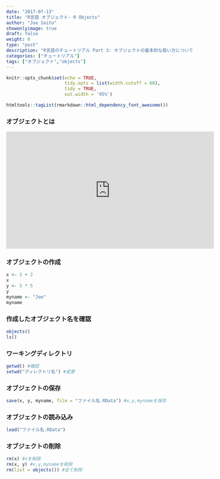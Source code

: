 ```yaml
---
date: "2017-07-13"
title: "R言語 オブジェクト- R Objects"
author: "Joe Saito"
showonlyimage: true
draft: false
weight: 0
type: "post"
description: "R言語のチュートリアル Part 3: オブジェクトの基本的な扱い方について話しています。"
categories: ["チュートリアル"]
tags: ["オブジェクト","objects"]
---
```


```r
knitr::opts_chunk$set(echo = TRUE, 
                      tidy.opts = list(width.cutoff = 60),
                      tidy = TRUE, 
                      out.width = '95%')
```

```r
htmltools::tagList(rmarkdown::html_dependency_font_awesome())
```

### オブジェクトとは

<iframe class="center_iframe" width="560" height="315" src="https://www.youtube.com/embed/jjkBsU4AChM" frameborder="0" allowfullscreen></iframe>

### オブジェクトの作成
```r
x <- 2 + 2
x
y <- 5 * 5
y
myname <- "Joe"
myname
```

### 作成したオブジェクト名を確認
```r
objects()
ls()
```

### ワーキングディレクトリ
```r
getwd() #確認
setwd("ディレクトリ名") #変更
```

### オブジェクトの保存
```r
save(x, y, myname, file = "ファイル名.RData") #x,y,mynameを保存
```

### オブジェクトの読み込み
```r
load("ファイル名.RData")
```

### オブジェクトの削除
```r
rm(x) #xを削除
rm(x, y) #x,y,mynameを削除
rm(list = objects()) #全て削除
```

